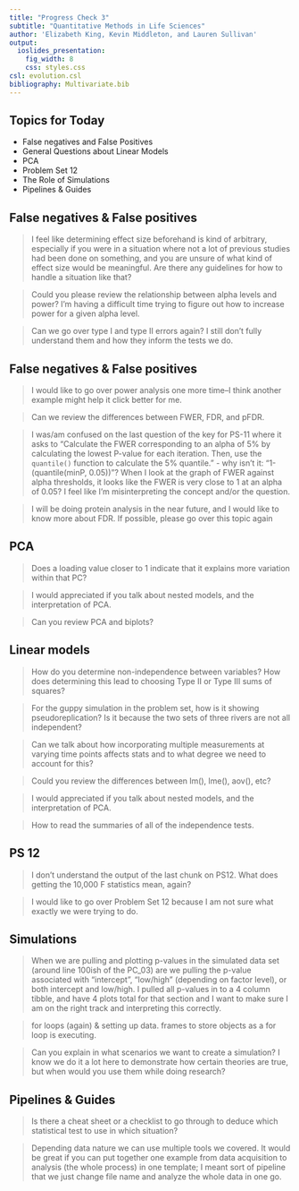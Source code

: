 ```yaml
---
title: "Progress Check 3"
subtitle: "Quantitative Methods in Life Sciences"
author: 'Elizabeth King, Kevin Middleton, and Lauren Sullivan'
output:
  ioslides_presentation:
    fig_width: 8
    css: styles.css
csl: evolution.csl
bibliography: Multivariate.bib
---
```



## Topics for Today

  - False negatives and False Positives
  - General Questions about Linear Models
  - PCA
  - Problem Set 12
  - The Role of Simulations
  - Pipelines & Guides


## False negatives & False positives

> I feel like determining effect size beforehand is kind of arbitrary, especially if you were in a situation where not a lot of previous studies had been done on something, and you are unsure of what kind of effect size would be meaningful. Are there any guidelines for how to handle a situation like that?

> Could you please review the relationship between alpha levels and power? I'm having a difficult time trying to figure out how to increase power for a given alpha level.

> Can we go over type I and type II errors again? I still don't fully understand them and how they inform the tests we do.


## False negatives & False positives

> I would like to go over power analysis one more time--I think another example might help it click better for me.

>Can we review the differences between FWER, FDR, and pFDR.

> I was/am confused on the last question of the key for PS-11 where it asks to "Calculate the FWER corresponding to an alpha of 5% by calculating the lowest P-value for each iteration. Then, use the `quantile()` function to calculate the 5% quantile." - why isn't it: "1-(quantile(minP, 0.05))"? When I look at the graph of FWER against alpha thresholds, it looks like the FWER is very close to 1 at an alpha of 0.05? I feel like I'm misinterpreting the concept and/or the question.

>I will be doing protein analysis in the near future, and I would like to know more about FDR. If possible, please go over this topic again


## PCA 

> Does a loading value closer to 1 indicate that it explains more variation within that PC?

> I would appreciated if you talk about nested models, and the interpretation of PCA.

> Can you review PCA and biplots?


## Linear models

> How do you determine non-independence between variables? How does determining this lead to choosing Type II or Type III sums of squares?

> For the guppy simulation in the problem set, how is it showing pseudoreplication? Is it because the two sets of three rivers are not all independent?

> Can we talk about how incorporating multiple measurements at varying time points affects stats and to what degree we need to account for this?

> Could you review the differences between lm(), lme(), aov(), etc?

> I would appreciated if you talk about nested models, and the interpretation of PCA.

> How to read the summaries of all of the independence tests.


## PS 12

> I don't understand the output of the last chunk on PS12. What does getting the 10,000 F statistics mean, again?

> I would like to go over Problem Set 12 because I am not sure what exactly we were trying to do.


## Simulations

> When we are pulling and plotting p-values in the simulated data set (around line 100ish of the PC_03) are we pulling the p-value associated with "intercept", "low/high" (depending on factor level), or both intercept and low/high. I pulled all p-values in to a 4 column tibble, and have 4 plots total for that section and I want to make sure I am on the right track and interpreting this correctly.

> for loops (again) & setting up data. frames to store objects as a for loop is executing.

> Can you explain in what scenarios we want to create a simulation? I know we do it a lot here to demonstrate how certain theories are true, but when would you use them while doing research?


## Pipelines & Guides

> Is there a cheat sheet or a checklist to go through to deduce which statistical test to use in which situation?

> Depending data nature we can use multiple tools we covered. It would be great if you can put together one example from data acquisition to analysis (the whole process) in one template; I meant sort of pipeline that we just change file name and analyze the whole data in one go.

